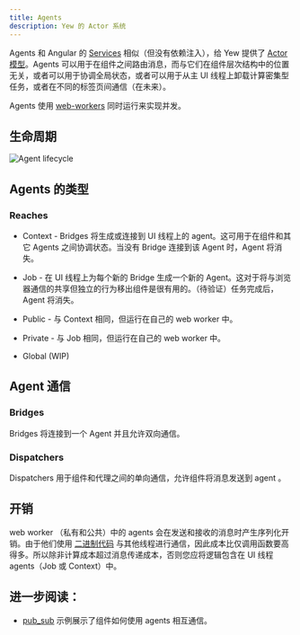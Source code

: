 ```yaml
---
title: Agents
description: Yew 的 Actor 系统
---
```


Agents 和 Angular 的 [Services](https://angular.io/guide/architecture-services) 相似（但没有依赖注入），给 Yew 提供了 [Actor 模型](https://en.wikipedia.org/wiki/Actor_model)。Agents 可以用于在组件之间路由消息，而与它们在组件层次结构中的位置无关，或者可以用于协调全局状态，或者可以用于从主 UI 线程上卸载计算密集型任务，或者在不同的标签页间通信（在未来）。

Agents 使用 [web-workers](https://developer.mozilla.org/en-US/docs/Web/API/Web_Workers_API/Using_web_workers) 同时运行来实现并发。

## 生命周期

![Agent lifecycle](https://user-images.githubusercontent.com/42674621/79125224-b6481d80-7d95-11ea-8e6a-ab9b52d1d8ac.png)

## Agents 的类型

### Reaches

-   Context - Bridges 将生成或连接到 UI 线程上的 agent。这可用于在组件和其它 Agents 之间协调状态。当没有 Bridge 连接到该 Agent 时，Agent 将消失。

-   Job - 在 UI 线程上为每个新的 Bridge 生成一个新的 Agent。这对于将与浏览器通信的共享但独立的行为移出组件是很有用的。（待验证）任务完成后，Agent 将消失。

-   Public - 与 Context 相同，但运行在自己的 web worker 中。

-   Private - 与 Job 相同，但运行在自己的 web worker 中。

-   Global (WIP)

## Agent 通信

### Bridges

Bridges 将连接到一个 Agent 并且允许双向通信。

### Dispatchers

Dispatchers 用于组件和代理之间的单向通信，允许组件将消息发送到 agent 。

## 开销

web worker （私有和公共）中的 agents 会在发送和接收的消息时产生序列化开销。由于他们使用 [二进制代码](https://github.com/servo/bincode) 与其他线程进行通信，因此成本比仅调用函数要高得多。所以除非计算成本超过消息传递成本，否则您应将逻辑包含在 UI 线程 agents（Job 或 Context）中。

## 进一步阅读：

-   [pub_sub](https://github.com/yewstack/yew/tree/v0.18/examples/pub_sub) 示例展示了组件如何使用 agents 相互通信。

